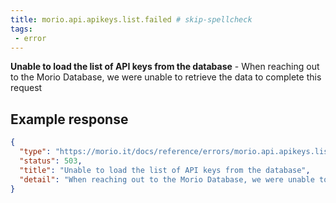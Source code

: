 ```yaml
---
title: morio.api.apikeys.list.failed # skip-spellcheck
tags:
 - error
---
```



<!-- MORIO_AUTO_GENERATED_CONTENT_STARTS - Manual changes made below will be overwritten skip-spellcheck -->
__Unable to load the list of API keys from the database__ - When reaching out to the Morio Database, we were unable to retrieve the data to complete this request
<!-- MORIO_AUTO_GENERATED_CONTENT_ENDS - Manual changes made above will be overwritten skip-spellcheck -->


<!-- MORIO_AUTO_GENERATED_CONTENT_STARTS - Manual changes made below will be overwritten skip-spellcheck -->
## Example response

```json
{
  "type": "https://morio.it/docs/reference/errors/morio.api.apikeys.list.failed",
  "status": 503,
  "title": "Unable to load the list of API keys from the database",
  "detail": "When reaching out to the Morio Database, we were unable to retrieve the data to complete this request"
}
```
<!-- MORIO_AUTO_GENERATED_CONTENT_ENDS - Manual changes made above will be overwritten skip-spellcheck -->
